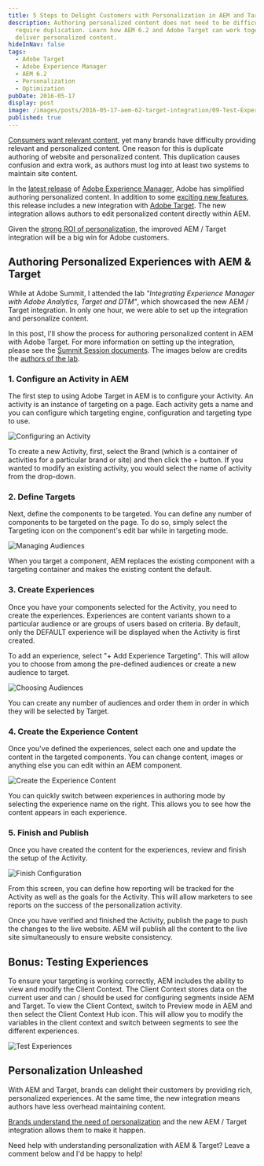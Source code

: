 ```yaml
---
title: 5 Steps to Delight Customers with Personalization in AEM and Target
description: Authoring personalized content does not need to be difficult or
  require duplication. Learn how AEM 6.2 and Adobe Target can work together to
  deliver personalized content.
hideInNav: false
tags:
  - Adobe Target
  - Adobe Experience Manager
  - AEM 6.2
  - Personalization
  - Optimization
pubDate: 2016-05-17
display: post
image: /images/posts/2016-05-17-aem-62-target-integration/09-Test-Experiences.png
published: true
---
```


[Consumers want relevant content](http://janrain.com/about/newsroom/press-releases/online-consumers-fed-up-with-irrelevant-content-on-favorite-websites-according-to-janrain-study/), yet many brands have difficulty providing relevant and personalized content. One reason for this is duplicate authoring of website and personalized content. This duplication causes confusion and extra work, as authors must log into at least two systems to maintain site content.

In the [latest release](https://docs.adobe.com/docs/en/aem/6-2/release-notes.html) of [Adobe Experience Manager](http://www.adobe.com/marketing-cloud/enterprise-content-management.html), Adobe has simplified authoring personalized content. In addition to some [exciting new features](https://blogs.adobe.com/digitalmarketing/digital-marketing/adobe-experience-manager-6-2-new-features/), this release includes a new integration with [Adobe Target](http://www.adobe.com/marketing-cloud/testing-targeting.html). The new integration allows authors to edit personalized content directly within AEM.

Given the [strong ROI of personalization,](https://blogs.adobe.com/digitalmarketing/personalization/personalization-payoff-roi-getting-personal/) the improved AEM / Target integration will be a big win for Adobe customers.

## Authoring Personalized Experiences with AEM & Target

While at Adobe Summit, I attended the lab _"Integrating Experience Manager with Adobe Analytics, Target and DTM"_, which showcased the new AEM / Target integration. In only one hour, we were able to set up the integration and personalize content. 

In this post, I'll show the process for authoring personalized content in AEM with Adobe Target. For more information on setting up the integration, please see the [Summit Session documents](https://adobesummit.lanyonevents.com/2016/connect/sessionDetail.ww?SESSION%5FID=1462). The images below are credits the [authors of the lab](https://adobesummit.lanyonevents.com/2016/connect/sessionDetail.ww?SESSION%5FID=1462).

### 1\. Configure an Activity in AEM

The first step to using Adobe Target in AEM is to configure your Activity. An activity is an instance of targeting on a page. Each activity gets a name and you can configure which targeting engine, configuration and targeting type to use.

![Configuring an Activity](/images/posts/2016-05-17-aem-62-target-integration/02-Configure-Activity.png) 

To create a new Activity, first, select the Brand (which is a container of activities for a particular brand or site) and then click the + button. If you wanted to modify an existing activity, you would select the name of activity from the drop-down.

### 2\. Define Targets

Next, define the components to be targeted. You can define any number of components to be targeted on the page. To do so, simply select the Targeting icon on the component's edit bar while in targeting mode.

![Managing Audiences](/images/posts/2016-05-17-aem-62-target-integration/03-Manage-Audiences.png)

When you target a component, AEM replaces the existing component with a targeting container and makes the existing content the default.

### 3\. Create Experiences

Once you have your components selected for the Activity, you need to create the experiences. Experiences are content variants shown to a particular audience or are groups of users based on criteria. By default, only the DEFAULT experience will be displayed when the Activity is first created.

To add an experience, select "+ Add Experience Targeting". This will allow you to choose from among the pre-defined audiences or create a new audience to target.

![Choosing Audiences](/images/posts/2016-05-17-aem-62-target-integration/04-Choose-Audience.png)

You can create any number of audiences and order them in order in which they will be selected by Target.

### 4\. Create the Experience Content

Once you've defined the experiences, select each one and update the content in the targeted components. You can change content, images or anything else you can edit within an AEM component.

![Create the Experience Content](/images/posts/2016-05-17-aem-62-target-integration/07-Create-Experience-Content.png)

You can quickly switch between experiences in authoring mode by selecting the experience name on the right. This allows you to see how the content appears in each experience.

### 5\. Finish and Publish

Once you have created the content for the experiences, review and finish the setup of the Activity.

![Finish Configuration](/images/posts/2016-05-17-aem-62-target-integration/08-Finish-Configuration.png)

From this screen, you can define how reporting will be tracked for the Activity as well as the goals for the Activity. This will allow marketers to see reports on the success of the personalization activity.

Once you have verified and finished the Activity, publish the page to push the changes to the live website. AEM will publish all the content to the live site simultaneously to ensure website consistency.

## Bonus: Testing Experiences

To ensure your targeting is working correctly, AEM includes the ability to view and modify the Client Context. The Client Context stores data on the current user and can / should be used for configuring segments inside AEM and Target. To view the Client Context, switch to Preview mode in AEM and then select the Client Context Hub icon. This will allow you to modify the variables in the client context and switch between segments to see the different experiences.

![Test Experiences](/images/posts/2016-05-17-aem-62-target-integration/09-Test-Experiences.png)

## Personalization Unleashed

With AEM and Target, brands can delight their customers by providing rich, personalized experiences. At the same time, the new integration means authors have less overhead maintaining content.

[Brands understand the need of personalization](https://econsultancy.com/blog/62583-94-of-businesses-say-personalisation-is-critical-to-their-success) and the new AEM / Target integration allows them to make it happen.

Need help with understanding personalization with AEM & Target? Leave a comment below and I'd be happy to help!
